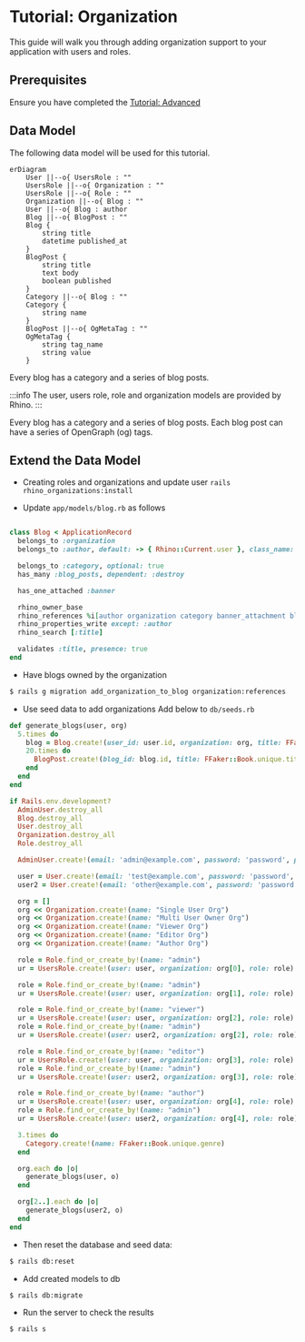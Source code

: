 # Tutorial: Organization

This guide will walk you through adding organization support to your application with users and roles.

## Prerequisites

Ensure you have completed the [Tutorial: Advanced](./advanced)

## Data Model

The following data model will be used for this tutorial.

```mermaid
erDiagram
    User ||--o{ UsersRole : ""
    UsersRole ||--o{ Organization : ""
    UsersRole ||--o{ Role : ""
    Organization ||--o{ Blog : ""
    User ||--o{ Blog : author
    Blog ||--o{ BlogPost : ""
    Blog {
        string title
        datetime published_at
    }
    BlogPost {
        string title
        text body
        boolean published
    }
    Category ||--o{ Blog : ""
    Category {
        string name
    }
    BlogPost ||--o{ OgMetaTag : ""
    OgMetaTag {
        string tag_name
        string value
    }
```

Every blog has a category and a series of blog posts.

:::info
The user, users role, role and organization models are provided by Rhino.
:::

Every blog has a category and a series of blog posts. Each blog post can have a series of OpenGraph (og) tags.

## Extend the Data Model

- Creating roles and organizations and update user `rails rhino_organizations:install`

- Update `app/models/blog.rb` as follows

```ruby

class Blog < ApplicationRecord
  belongs_to :organization
  belongs_to :author, default: -> { Rhino::Current.user }, class_name: 'User', foreign_key: :user_id

  belongs_to :category, optional: true
  has_many :blog_posts, dependent: :destroy

  has_one_attached :banner

  rhino_owner_base
  rhino_references %i[author organization category banner_attachment blog_posts]
  rhino_properties_write except: :author
  rhino_search [:title]

  validates :title, presence: true
end


```

- Have blogs owned by the organization

```bash
$ rails g migration add_organization_to_blog organization:references
```

- Use seed data to add organizations
  Add below to `db/seeds.rb`

```ruby
def generate_blogs(user, org)
  5.times do
    blog = Blog.create!(user_id: user.id, organization: org, title: FFaker::Book.unique.author, category_id: Category.ids.sample)
    20.times do
      BlogPost.create!(blog_id: blog.id, title: FFaker::Book.unique.title, body: FFaker::Book.unique.description, published: [true, false].sample)
    end
  end
end

if Rails.env.development?
  AdminUser.destroy_all
  Blog.destroy_all
  User.destroy_all
  Organization.destroy_all
  Role.destroy_all

  AdminUser.create!(email: 'admin@example.com', password: 'password', password_confirmation: 'password')

  user = User.create!(email: 'test@example.com', password: 'password', password_confirmation: 'password')
  user2 = User.create!(email: 'other@example.com', password: 'password', password_confirmation: 'password')

  org = []
  org << Organization.create!(name: "Single User Org")
  org << Organization.create!(name: "Multi User Owner Org")
  org << Organization.create!(name: "Viewer Org")
  org << Organization.create!(name: "Editor Org")
  org << Organization.create!(name: "Author Org")

  role = Role.find_or_create_by!(name: "admin")
  ur = UsersRole.create!(user: user, organization: org[0], role: role)

  role = Role.find_or_create_by!(name: "admin")
  ur = UsersRole.create!(user: user, organization: org[1], role: role)

  role = Role.find_or_create_by!(name: "viewer")
  ur = UsersRole.create!(user: user, organization: org[2], role: role)
  role = Role.find_or_create_by!(name: "admin")
  ur = UsersRole.create!(user: user2, organization: org[2], role: role)

  role = Role.find_or_create_by!(name: "editor")
  ur = UsersRole.create!(user: user, organization: org[3], role: role)
  role = Role.find_or_create_by!(name: "admin")
  ur = UsersRole.create!(user: user2, organization: org[3], role: role)

  role = Role.find_or_create_by!(name: "author")
  ur = UsersRole.create!(user: user, organization: org[4], role: role)
  role = Role.find_or_create_by!(name: "admin")
  ur = UsersRole.create!(user: user2, organization: org[4], role: role)

  3.times do
    Category.create!(name: FFaker::Book.unique.genre)
  end

  org.each do |o|
    generate_blogs(user, o)
  end

  org[2..].each do |o|
    generate_blogs(user2, o)
  end
end
```

- Then reset the database and seed data:

```bash
$ rails db:reset
```

- Add created models to db

```bash
$ rails db:migrate
```

- Run the server to check the results

```bash
$ rails s
```
